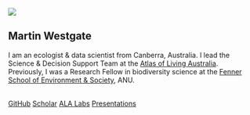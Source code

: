 
::: {.grid}
::: {.g-col-2}

:::

::: {.g-col-8}
<img class="profile" src="images/Westgate-Martin.jpeg">

## Martin Westgate {.centertext}

```{=html}
<p class="centertext">I am an ecologist & data scientist from Canberra, Australia. I lead the Science & Decision Support Team at the <a href="https://www.ala.org.au">Atlas of Living Australia</a>. Previously, I was a Research Fellow in biodiversity science at the <a href="https://fennerschool.anu.edu.au">Fenner School of Environment & Society</a>, ANU.</p>
<br>

<div class="button-container">
  <div class="container">
    <a href="https://www.github.com/mjwestgate" class="btn btn-outline-primary rainbow" role="button"  data-toggle="tooltip" title="My GitHub Profile">GitHub</a>
    <a href="http://scholar.google.com.au/citations?user=gsyXAPMAAAAJ" class="btn btn-outline-primary rainbow" role="button" data-toggle="tooltip" title="Google Scholar Profile">Scholar</a>
    <a href="https://labs.ala.org.au/" class="btn btn-outline-primary rainbow" role="button"  data-toggle="tooltip" title="Experiments in code from the ALA">ALA Labs</a>
    <a href="/presentations.html" class="btn btn-outline-primary rainbow" role="button" data-toggle="tooltip" title="My presentations">Presentations</a>
  </div>
</div>
```
:::

::: {.g-col-2}

:::

:::
